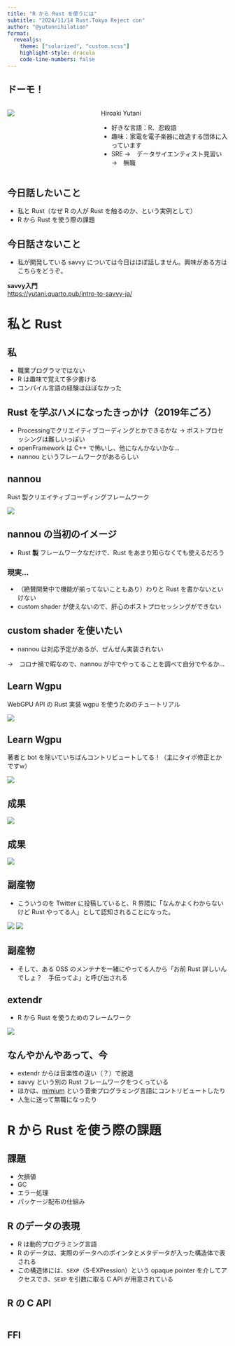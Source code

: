 ```yaml
---
title: "R から Rust を使うには"
subtitle: "2024/11/14 Rust.Tokyo Reject con"
author: "@yutannihilation"
format: 
  revealjs:
    theme: ["solarized", "custom.scss"]
    highlight-style: dracula
    code-line-numbers: false
---
```


## ドーモ！

::: columns
::: {.column width="40%"}
![](images/icon.jpg){fig-align="center"}
:::

::: {.column width="60%"}

Hiroaki Yutani

- 好きな言語：R、忍殺語
- 趣味：家電を電子楽器に改造する団体に入っています
- SRE  →　データサイエンティスト見習い　→　無職

:::
:::

## 今日話したいこと

- 私と Rust（なぜ R の人が Rust を触るのか、という実例として）
- R から Rust を使う際の課題

## 今日話さないこと

- 私が開発している savvy については今日はほぼ話しません。興味がある方はこちらをどうぞ。

**savvy入門**  
<https://yutani.quarto.pub/intro-to-savvy-ja/>


# 私と Rust

## 私

- 職業プログラマではない
- R は趣味で覚えて多少書ける
- コンパイル言語の経験はほぼなかった

## Rust を学ぶハメになったきっかけ（2019年ごろ）

::: {.incremental}
- Processingでクリエイティブコーディングとかできるかな → ポストプロセッシングは難しいっぽい
- openFramework は C++ で怖いし、他になんかないかな...
- nannou というフレームワークがあるらしい
:::

## nannou

Rust 製クリエイティブコーディングフレームワーク

![](./images/nannou.png)


## nannou の当初のイメージ

::: {.incremental}
- Rust **製** フレームワークなだけで、Rust をあまり知らなくても使えるだろう
:::

### 現実...

::: {.incremental}
- （絶賛開発中で機能が揃ってないこともあり）わりと Rust を書かないといけない
- custom shader が使えないので、肝心のポストプロセッシングができない
:::

## custom shader を使いたい

* nannou は対応予定があるが、ぜんぜん実装されない

→　コロナ禍で暇なので、nannou が中でやってることを調べて自分でやるか...

## Learn Wgpu

WebGPU API の Rust 実装 wgpu を使うためのチュートリアル

![](./images/learn-wgpu1.png)

## Learn Wgpu

著者と bot を除いていちばんコントリビュートしてる！（主にタイポ修正とかですw）

![](./images/learn-wgpu2.png)

## 成果

![](./images/wgpu-practice.gif)

## 成果

![](./images/wgpu-practice2.gif)

## 副産物

- こういうのを Twitter に投稿していると、R 界隈に「なんかよくわからないけど Rust やってる人」として認知されることになった。

![](./images/wgpu-practice.gif)
![](./images/wgpu-practice2.gif)

## 副産物

- そして、ある OSS のメンテナを一緒にやってる人から「お前 Rust 詳しいんでしょ？　手伝ってよ」と呼び出される

## extendr

- R から Rust を使うためのフレームワーク

![](./images/extendr.png)

## なんやかんやあって、今

- extendr からは音楽性の違い（？）で脱退
- savvy という別の Rust フレームワークをつくっている
- ほかは、[mimium](https://github.com/tomoyanonymous/mimium-rs/) という音楽プログラミング言語にコントリビュートしたり
- 人生に迷って無職になったり

# R から Rust を使う際の課題

## 課題

- 欠損値
- GC
- エラー処理
- パッケージ配布の仕組み

## R のデータの表現

- R は動的プログラミング言語
- R のデータは、実際のデータへのポインタとメタデータが入った構造体で表される
- この構造体には、`SEXP`（S-EXPression）という opaque pointer を介してアクセスでき、`SEXP` を引数に取る C API が用意されている

## R の C API

```c

```


## FFI



